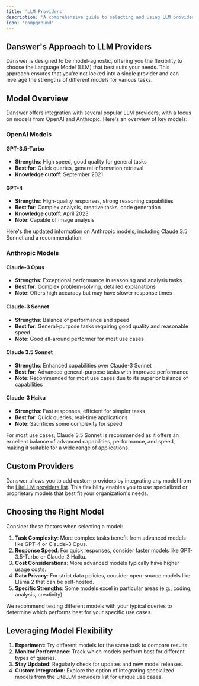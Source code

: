 ```yaml
---
title: 'LLM Providers'
description: 'A comprehensive guide to selecting and using LLM providers in Danswer'
icon: 'campground'
---
```


## Danswer's Approach to LLM Providers

Danswer is designed to be model-agnostic, offering you the flexibility to choose the Language Model (LLM) that best suits your needs. This approach ensures that you're not locked into a single provider and can leverage the strengths of different models for various tasks.


## Model Overview

Danswer offers integration with several popular LLM providers, with a focus on models from OpenAI and Anthropic. Here's an overview of key models:

### OpenAI Models

#### GPT-3.5-Turbo
- **Strengths**: High speed, good quality for general tasks
- **Best for**: Quick queries, general information retrieval
- **Knowledge cutoff**: September 2021

#### GPT-4
- **Strengths**: High-quality responses, strong reasoning capabilities
- **Best for**: Complex analysis, creative tasks, code generation
- **Knowledge cutoff**: April 2023
- **Note**: Capable of image analysis

Here's the updated information on Anthropic models, including Claude 3.5 Sonnet and a recommendation:

### Anthropic Models

#### Claude-3 Opus
- **Strengths**: Exceptional performance in reasoning and analysis tasks
- **Best for**: Complex problem-solving, detailed explanations
- **Note**: Offers high accuracy but may have slower response times

#### Claude-3 Sonnet
- **Strengths**: Balance of performance and speed
- **Best for**: General-purpose tasks requiring good quality and reasonable speed
- **Note**: Good all-around performer for most use cases

#### Claude 3.5 Sonnet
- **Strengths**: Enhanced capabilities over Claude-3 Sonnet
- **Best for**: Advanced general-purpose tasks with improved performance
- **Note**: Recommended for most use cases due to its superior balance of capabilities

#### Claude-3 Haiku
- **Strengths**: Fast responses, efficient for simpler tasks
- **Best for**: Quick queries, real-time applications
- **Note**: Sacrifices some complexity for speed

For most use cases, Claude 3.5 Sonnet is recommended as it offers an excellent balance of advanced capabilities, performance, and speed, making it suitable for a wide range of applications.


## Custom Providers
Danswer allows you to add custom providers by integrating any model from the [LiteLLM providers list](https://docs.litellm.ai/docs/providers). This flexibility enables you to use specialized or proprietary models that best fit your organization's needs.



## Choosing the Right Model

Consider these factors when selecting a model:

1. **Task Complexity**: More complex tasks benefit from advanced models like GPT-4 or Claude-3 Opus.
2. **Response Speed**: For quick responses, consider faster models like GPT-3.5-Turbo or Claude-3 Haiku.
3. **Cost Considerations**: More advanced models typically have higher usage costs.
4. **Data Privacy**: For strict data policies, consider open-source models like Llama 2 that can be self-hosted.
5. **Specific Strengths**: Some models excel in particular areas (e.g., coding, analysis, creativity).

We recommend testing different models with your typical queries to determine which performs best for your specific use cases.

## Leveraging Model Flexibility

1. **Experiment**: Try different models for the same task to compare results.
2. **Monitor Performance**: Track which models perform best for different types of queries.
3. **Stay Updated**: Regularly check for updates and new model releases.
4. **Custom Integration**: Explore the option of integrating specialized models from the LiteLLM providers list for unique use cases.

